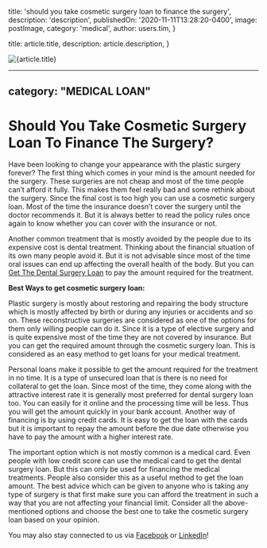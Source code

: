 
  title: 'should you take cosmetic surgery loan to finance the surgery',
  description: 'description',
  publishedOn: '2020-11-11T13:28:20-0400',
  image: postImage,
  category: 'medical',
  author: users.tim,
}

  title: article.title,
  description: article.description,
}


<Image src={postImage} alt={article.title} />

---
category: "MEDICAL LOAN"
---

# Should You Take Cosmetic Surgery Loan To Finance The Surgery?

Have been looking to change your appearance with the plastic surgery forever? The first thing which comes in your mind is the amount needed for the surgery. These surgeries are not cheap and most of the time people can’t afford it fully. This makes them feel really bad and some rethink about the surgery. Since the final cost is too high you can use a cosmetic surgery loan. Most of the time the insurance doesn’t cover the surgery until the doctor recommends it. But it is always better to read the policy rules once again to know whether you can cover with the insurance or not.

Another common treatment that is mostly avoided by the people due to its expensive cost is dental treatment. Thinking about the financial situation of its own many people avoid it. But it is not advisable since most of the time oral issues can end up affecting the overall health of the body. But you can [Get The Dental Surgery Loan](https://dental.tlc.com.au/) to pay the amount required for the treatment.

**Best Ways to get cosmetic surgery loan:**

Plastic surgery is mostly about restoring and repairing the body structure which is mostly affected by birth or during any injuries or accidents and so on. These reconstructive surgeries are considered as one of the options for them only willing people can do it. Since it is a type of elective surgery and is quite expensive most of the time they are not covered by insurance. But you can get the required amount through the cosmetic surgery loan. This is considered as an easy method to get loans for your medical treatment.

Personal loans make it possible to get the amount required for the treatment in no time. It is a type of unsecured loan that is there is no need for collateral to get the loan. Since most of the time, they come along with the attractive interest rate it is generally most preferred for dental surgery loan too. You can easily for it online and the processing time will be less. Thus you will get the amount quickly in your bank account. Another way of financing is by using credit cards. It is easy to get the loan with the cards but it is important to repay the amount before the due date otherwise you have to pay the amount with a higher interest rate.

The important option which is not mostly common is a medical card. Even people with low credit score can use the medical card to get the dental surgery loan. But this can only be used for financing the medical treatments. People also consider this as a useful method to get the loan amount. The best advice which can be given to anyone who is taking any type of surgery is that first make sure you can afford the treatment in such a way that you are not affecting your financial limit. Consider all the above-mentioned options and choose the best one to take the cosmetic surgery loan based on your opinion.

You may also stay connected to us via [Facebook](https://www.facebook.com/totallifestylecredit/) or [LinkedIn](https://www.linkedin.com/company/tlc-total-lifestyle-credit/)!
